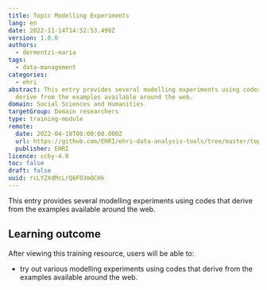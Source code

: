 ```yaml
---
title: Topic Modelling Experiments
lang: en
date: 2022-11-14T14:52:53.498Z
version: 1.0.0
authors:
  - dermentzi-maria
tags:
  - data-management
categories:
  - ehri
abstract: This entry provides several modelling experiments using codes that
  derive from the examples available around the web.
domain: Social Sciences and Humanities
targetGroup: Domain researchers
type: training-module
remote:
  date: 2022-04-18T00:00:00.000Z
  url: https://github.com/EHRI/ehri-data-analysis-tools/tree/master/topic-modelling
  publisher: EHRI
licence: ccby-4.0
toc: false
draft: false
uuid: rcLYZXdMcLrQ6FO3mQCHk
---
```

This entry provides several modelling experiments using codes that derive from the examples available around the web.

## L﻿earning outcome

A﻿fter viewing this training resource, users will be able to:

- try out various modelling experiments using codes that derive from the examples available around the web.

<ExternalResource title="Interested in learning more?" subtitle="Check out Topic Modelling Experiments" url="https://github.com/EHRI/ehri-data-analysis-tools/tree/master/topic-modelling" />